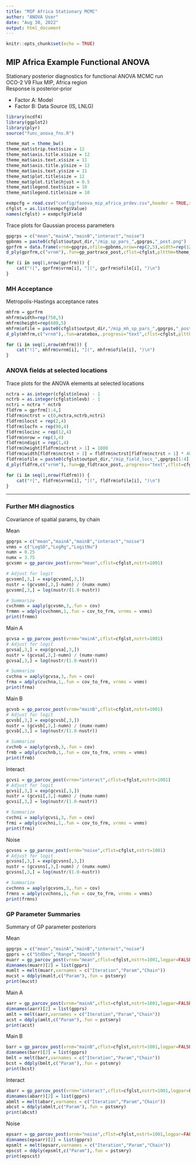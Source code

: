 ```yaml
---
title: "MIP Africa Stationary MCMC"
author: "ANOVA User"
date: "Aug 30, 2022"
output: html_document
---
```


```r
knitr::opts_chunk$set(echo = TRUE)
```

## MIP Africa Example Functional ANOVA

Stationary posterior diagnostics for functional ANOVA MCMC run  
OCO-2 V9 Flux MIP, Africa region  
Response is posterior-prior

* Factor A: Model
* Factor B: Data Source (IS, LNLG)

```r
library(ncdf4)
library(ggplot2)
library(plyr)
source("func_anova_fns.R")
```

```r
theme_mat = theme_bw() 
theme_mat$strip.text$size = 12
theme_mat$axis.title.x$size = 12
theme_mat$axis.text.x$size = 11
theme_mat$axis.title.y$size = 12
theme_mat$axis.text.y$size = 11
theme_mat$plot.title$size = 12
theme_mat$plot.title$hjust = 0.5
theme_mat$legend.text$size = 10
theme_mat$legend.title$size = 10
```

```r
exmpcfg = read.csv("config/fanova_mip_africa_prdev.csv",header = TRUE,stringsAsFactors = FALSE)
cfglst = as.list(exmpcfg$Value)
names(cfglst) = exmpcfg$Field
```

Trace plots for Gaussian process parameters

```r
gpgrps = c("mean","mainA","mainB","interact","noise")
gpbnms = paste0(cfglst$output_dir,"/mip_sp_pars_",gpgrps,"_post.png")
gprfrm = data.frame(vrnm=gpgrps,ofile=gpbnms,nrow=rep(2,5),width=rep(1200,5),height=rep(900,5),stringsAsFactors = FALSE)
d_ply(gprfrm,c("vrnm"),.fun=gp_partrace_post,cflst=cfglst,pltthm=theme_mat,nstrt=1001)
```

```r
for (i in seq(1,nrow(gprfrm))) {
    cat("![", gprfrm$vrnm[i], "](", gprfrm$ofile[i], ")\n")  
}
```

### MH Acceptance

Metropolis-Hastings acceptance rates

```r
mhfrm = gprfrm
mhfrm$width=rep(750,5)
mhfrm$height=rep(600,5)
mhfrm$ofile = paste0(cfglst$output_dir,"/mip_mh_sp_pars_",gpgrps,"_post.png")
d_ply(mhfrm,c("vrnm"),.fun=aratebox,.progress="text",cflst=cfglst,pltthm=theme_mat)
```

```r
for (i in seq(1,nrow(mhfrm))) {
    cat("![", mhfrm$vrnm[i], "](", mhfrm$ofile[i], ")\n")  
}
```

### ANOVA fields at selected locations

Trace plots for the ANOVA elements at selected locations

```r
nctra = as.integer(cfglst$nleva) - 1
nctrb = as.integer(cfglst$nlevb) - 1
nctri = nctra * nctrb
fldfrm = gprfrm[1:4,]
fldfrm$nctrst = c(0,nctra,nctrb,nctri)
fldfrm$locst = rep(2,4)
fldfrm$locfn = rep(98,4)
fldfrm$locinc = rep(12,4)
fldfrm$nrow = rep(3,4)
fldfrm$ndigit = rep(1,4)
fldfrm$height[fldfrm$nctrst > 1] = 1800
fldfrm$width[fldfrm$nctrst > 1] = fldfrm$nctrst[fldfrm$nctrst > 1] * 400
fldfrm$ofile = paste0(cfglst$output_dir,"/mip_field_locs_",gpgrps[1:4],"_post.png")
d_ply(fldfrm,c("vrnm"),.fun=gp_fldtrace_post,.progress="text",cflst=cfglst,pltthm=theme_mat,nstrt=101)
```

```r
for (i in seq(1,nrow(fldfrm))) {
    cat("![", fldfrm$vrnm[i], "](", fldfrm$ofile[i], ")\n")  
}
```

***

### Further MH diagnostics

Covariance of spatial params, by chain

Mean

```r
gpgrps = c("mean","mainA","mainB","interact","noise")
vnms = c("LogSD","LogRg","LogitNu")
numn = 0.25
numx = 3.75
gcvsmn = gp_parcov_post(vrnm="mean",cflst=cfglst,nstrt=1001)

# Adjust for logit
gcvsmn[,3,] = exp(gcvsmn[,3,])
nustr = (gcvsmn[,3,]-numn) / (numx-numn)
gcvsmn[,3,] = log(nustr/(1.0-nustr))

# Summarize
cvchnmn = aaply(gcvsmn,3,.fun = cov)
frmmn = adply(cvchnmn,1,.fun = cov_to_frm, vrnms = vnms)
print(frmmn)
```

Main A

```r
gcvsa = gp_parcov_post(vrnm="mainA",cflst=cfglst,nstrt=1001)
# Adjust for logit
gcvsa[,3,] = exp(gcvsa[,3,])
nustr = (gcvsa[,3,]-numn) / (numx-numn)
gcvsa[,3,] = log(nustr/(1.0-nustr))

# Summarize
cvchna = aaply(gcvsa,3,.fun = cov)
frma = adply(cvchna,1,.fun = cov_to_frm, vrnms = vnms)
print(frma)
```

Main B

```r
gcvsb = gp_parcov_post(vrnm="mainB",cflst=cfglst,nstrt=1001)
# Adjust for logit
gcvsb[,3,] = exp(gcvsb[,3,])
nustr = (gcvsb[,3,]-numn) / (numx-numn)
gcvsb[,3,] = log(nustr/(1.0-nustr))

# Summarize
cvchnb = aaply(gcvsb,3,.fun = cov)
frmb = adply(cvchnb,1,.fun = cov_to_frm, vrnms = vnms)
print(frmb)
```

Interact

```r
gcvsi = gp_parcov_post(vrnm="interact",cflst=cfglst,nstrt=1001)
# Adjust for logit
gcvsi[,3,] = exp(gcvsi[,3,])
nustr = (gcvsi[,3,]-numn) / (numx-numn)
gcvsi[,3,] = log(nustr/(1.0-nustr))

# Summarize
cvchni = aaply(gcvsi,3,.fun = cov)
frmi = adply(cvchni,1,.fun = cov_to_frm, vrnms = vnms)
print(frmi)
```

Noise

```r
gcvsns = gp_parcov_post(vrnm="noise",cflst=cfglst,nstrt=1001)
# Adjust for logit
gcvsns[,3,] = exp(gcvsns[,3,])
nustr = (gcvsns[,3,]-numn) / (numx-numn)
gcvsns[,3,] = log(nustr/(1.0-nustr))

# Summarize
cvchnns = aaply(gcvsns,3,.fun = cov)
frmns = adply(cvchnns,1,.fun = cov_to_frm, vrnms = vnms)
print(frmns)
```

### GP Parameter Summaries

Summary of GP parameter posteriors

Mean

```r
gpgrps = c("mean","mainA","mainB","interact","noise")
gpprs = c("StdDev","Range","Smooth")
muarr = gp_parcov_post(vrnm="mean",cflst=cfglst,nstrt=1001,logpar=FALSE)
dimnames(muarr)[2] = list(gpprs)
mumlt = melt(muarr,varnames = c("Iteration","Param","Chain"))
mucst = ddply(mumlt,c("Param"),.fun = pstsmry)
print(mucst)
```

Main A

```r
aarr = gp_parcov_post(vrnm="mainA",cflst=cfglst,nstrt=1001,logpar=FALSE)
dimnames(aarr)[2] = list(gpprs)
amlt = melt(aarr,varnames = c("Iteration","Param","Chain"))
acst = ddply(amlt,c("Param"),.fun = pstsmry)
print(acst)
```

Main B

```r
barr = gp_parcov_post(vrnm="mainB",cflst=cfglst,nstrt=1001,logpar=FALSE)
dimnames(barr)[2] = list(gpprs)
bmlt = melt(barr,varnames = c("Iteration","Param","Chain"))
bcst = ddply(bmlt,c("Param"),.fun = pstsmry)
print(bcst)
```

Interact

```r
abarr = gp_parcov_post(vrnm="interact",cflst=cfglst,nstrt=1001,logpar=FALSE)
dimnames(abarr)[2] = list(gpprs)
abmlt = melt(abarr,varnames = c("Iteration","Param","Chain"))
abcst = ddply(abmlt,c("Param"),.fun = pstsmry)
print(abcst)
```

Noise

```r
epsarr = gp_parcov_post(vrnm="noise",cflst=cfglst,nstrt=1001,logpar=FALSE)
dimnames(epsarr)[2] = list(gpprs)
epsmlt = melt(epsarr,varnames = c("Iteration","Param","Chain"))
epscst = ddply(epsmlt,c("Param"),.fun = pstsmry)
print(epscst)
```
